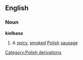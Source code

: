 ==English==
===Noun===
{{wikipedia}}
'''kielbasa'''
#A [[spicy]], [[smoke]]d [[Polish]] [[sausage]]
[[Category:Polish derivations]]